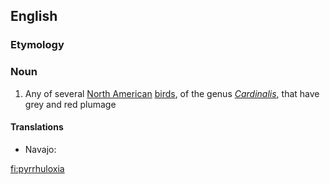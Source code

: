 ==English==
{{wikipedia}}
{{wikispecies}}
===Etymology===
{{rfe}}

===Noun===
{{en-noun}}

# Any of several [[North American]] [[bird]]s, of the genus ''[[Cardinalis]]'', that have grey and red plumage

====Translations====
{{trans-top}}
* Navajo: {{tø|nv|tááʼyaʼniiltʼóshiiłbáhígíí}}
{{trans-mid}}
{{trans-bottom}}

[[fi:pyrrhuloxia]]